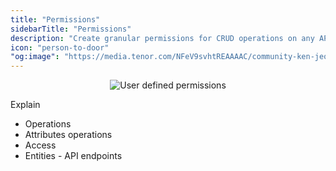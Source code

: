 ```yaml
---
title: "Permissions"
sidebarTitle: "Permissions"
description: "Create granular permissions for CRUD operations on any API endpoint."
icon: "person-to-door"
"og:image": "https://media.tenor.com/NFeV9svhtREAAAAC/community-ken-jeong.gif"
---
```


<Frame>
    <p align="center">
    <img
        alt="User defined permissions"
        src="https://media.tenor.com/NFeV9svhtREAAAAC/community-ken-jeong.gif"
    />
    </p>
</Frame>

Explain

- Operations
- Attributes operations
- Access
- Entities - API endpoints
